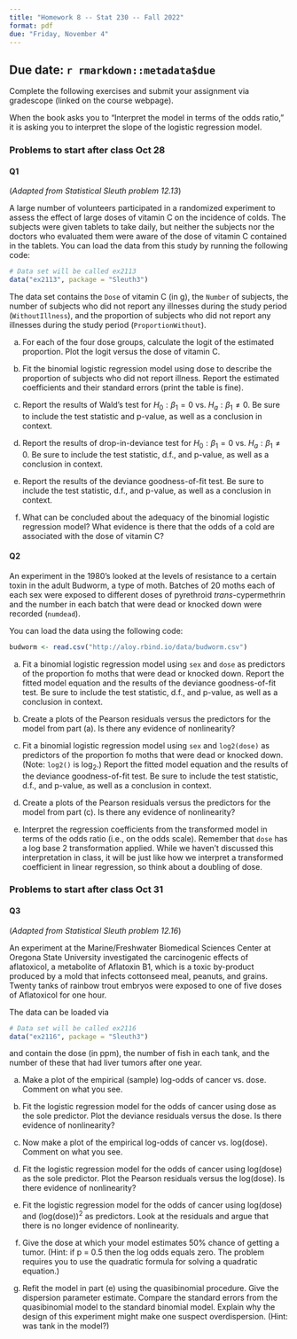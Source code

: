 ```yaml
---
title: "Homework 8 -- Stat 230 -- Fall 2022"
format: pdf
due: "Friday, November 4"
---
```


## Due date: `r rmarkdown::metadata$due`

Complete the following exercises and submit your assignment via gradescope 
(linked on the course webpage). 

:::{.callout-note}
When the book asks you to "Interpret the model in terms of the odds ratio," it is asking you to interpret the slope of the logistic regression model.
:::

### Problems to start after class Oct 28 

#### Q1
(*Adapted from Statistical Sleuth problem 12.13*)

A large number of volunteers participated in a randomized experiment to assess the effect of large doses of vitamin C on the incidence of colds.  The subjects were given tablets to take daily, but neither the subjects nor the doctors who evaluated them were aware of the dose of vitamin C contained in the tablets. You can load the data from this study by running the following code:

```r
# Data set will be called ex2113
data("ex2113", package = "Sleuth3")
```

The data set contains the `Dose` of vitamin C (in g), the `Number` of subjects, the number of subjects who did not report any illnesses during the study period (`WithoutIllness`), and the proportion of subjects who did not report any illnesses during the study period (`ProportionWithout`).

(a)  For each of the four dose groups, calculate the logit of the estimated proportion. Plot the logit versus the dose of vitamin C.

(b) Fit the binomial logistic regression model using dose to describe the proportion of subjects who did not report illness. Report the estimated coefficients and their standard errors (print the table is fine).

(c) Report the results of Wald’s test for $H_0: \beta_1=0$ vs. $H_a: \beta_1 \ne 0$. Be sure to include the test statistic and p-value, as well as a conclusion in context.

(d) Report the results of drop-in-deviance test for $H_0: \beta_1=0$ vs. $H_a: \beta_1 \ne 0$. Be sure to include the test statistic, d.f., and p-value, as well as a conclusion in context.

(e) Report the results of the deviance goodness-of-fit test. Be sure to include the test statistic, d.f., and p-value, as well as a conclusion in context.

(f) What can be concluded about the adequacy of the binomial logistic regression model? What evidence is there that the odds of a cold are associated with the dose of vitamin C?


#### Q2

An experiment in the 1980's looked at the levels of resistance to a certain toxin in the adult Budworm, a type of moth. Batches of 20 moths each of each sex were exposed to different doses of pyrethroid *trans*-cypermethrin and the number in each batch that were dead or knocked down were recorded (`numdead`). 

You can load the data using the following code:
```r
budworm <- read.csv("http://aloy.rbind.io/data/budworm.csv")
```

(a) Fit a binomial logistic regression model using `sex` and `dose` as predictors of the proportion fo moths that were dead or knocked down. Report the fitted model equation and the results of the deviance goodness-of-fit test. Be sure to include the test statistic, d.f., and p-value, as well as a conclusion in context.

(b) Create a plots of the Pearson residuals versus the predictors for the model from part (a). Is there any evidence of nonlinearity?

(c) Fit a binomial logistic regression model using `sex` and `log2(dose)` as predictors of the proportion fo moths that were dead or knocked down. (Note: `log2()` is $\log_2$.) Report the fitted model equation and the results of the deviance goodness-of-fit test. Be sure to include the test statistic, d.f., and p-value, as well as a conclusion in context.

(d) Create a plots of the Pearson residuals versus the predictors for the model from part (c). Is there any evidence of nonlinearity?

(e) Interpret the regression coefficients from the transformed model in terms of the odds ratio (i.e., on the odds scale). Remember that `dose` has a log base 2 transformation applied. While we haven't discussed this interpretation in class, it will be just like how we interpret a transformed coefficient in linear regression, so think about a doubling of dose.


### Problems to start after class Oct 31

#### Q3
(*Adapted from Statistical Sleuth problem 12.16*)

An experiment at the Marine/Freshwater Biomedical Sciences Center at Oregona State University investigated the carcinogenic effects of aflatoxicol, a metabolite of Aflatoxin B1, which is a toxic by-product produced by a mold that infects cottonseed meal, peanuts, and grains. Twenty tanks of rainbow trout embryos were exposed to one of five doses of Aflatoxicol for one hour. 

The data can be loaded via

```r
# Data set will be called ex2116
data("ex2116", package = "Sleuth3")
```

and contain the dose (in ppm), the number of fish in each tank, and the number of these that had liver tumors after one year.


(a) Make a plot of the empirical (sample) log-odds of cancer vs. dose. Comment on what you see.

(b) Fit the logistic regression model for the odds of cancer using dose as the sole predictor. Plot the deviance residuals versus the dose. Is there evidence of nonlinearity?

(c) Now make a plot of the empirical log-odds of cancer vs. log(dose). Comment on what you see.

(d) Fit the logistic regression model for the odds of cancer using log(dose) as the sole predictor. Plot the Pearson residuals versus the log(dose). Is there evidence of nonlinearity?

(e) Fit the logistic regression model for the odds of cancer using log(dose) and (log(dose))$^2$ as predictors. Look at the residuals and argue that there is no longer evidence of nonlinearity.

(f) Give the dose at which your model estimates 50% chance of getting a tumor. (Hint: if p = 0.5 then the log odds equals zero. The problem requires you to use the quadratic formula for solving a quadratic equation.)

(g) Refit the model in part (e) using the quasibinomial procedure. Give the dispersion parameter estimate.
Compare the standard errors from the quasibinomial model to the standard binomial model. Explain
why the design of this experiment might make one suspect overdispersion. (Hint: was tank in the model?)


